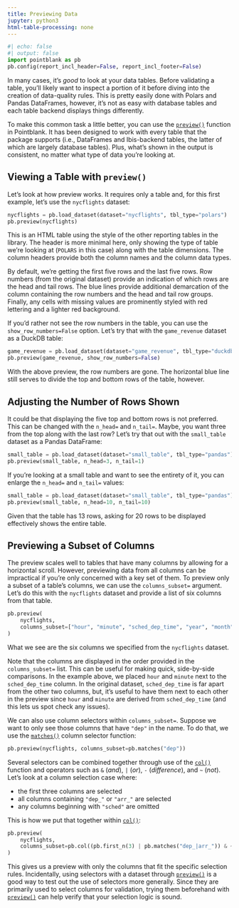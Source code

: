 ```yaml
---
title: Previewing Data
jupyter: python3
html-table-processing: none
---
```


```python
#| echo: false
#| output: false
import pointblank as pb
pb.config(report_incl_header=False, report_incl_footer=False)
```

In many cases, it's *good* to look at your data tables. Before validating a table, you'll likely want
to inspect a portion of it before diving into the creation of data-quality rules. This is pretty
easily done with Polars and Pandas DataFrames, however, it's not as easy with database tables and
each table backend displays things differently.

To make this common task a little better, you can use the
[`preview()`](https://posit-dev.github.io/pointblank/reference/preview.html) function in Pointblank.
It has been designed to work with every table that the package supports (i.e., DataFrames and
Ibis-backend tables, the latter of which are largely database tables). Plus, what's shown in the
output is consistent, no matter what type of data you're looking at.

## Viewing a Table with `preview()`

Let's look at how preview works. It requires only a table and, for this first example, let's use the
`nycflights` dataset:

```python
nycflights = pb.load_dataset(dataset="nycflights", tbl_type="polars")
pb.preview(nycflights)
```

This is an HTML table using the style of the other reporting tables in the library. The header is
more minimal here, only showing the type of table we're looking at (`POLARS` in this case) along
with the table dimensions. The column headers provide both the column names and the column data
types.

By default, we're getting the first five rows and the last five rows. Row numbers (from the original
dataset) provide an indication of which rows are the head and tail rows. The blue lines provide
additional demarcation of the column containing the row numbers and the head and tail row groups.
Finally, any cells with missing values are prominently styled with red lettering and a lighter red
background.

If you'd rather not see the row numbers in the table, you can use the `show_row_numbers=False`
option. Let's try that with the `game_revenue` dataset as a DuckDB table:

```python
game_revenue = pb.load_dataset(dataset="game_revenue", tbl_type="duckdb")
pb.preview(game_revenue, show_row_numbers=False)
```

With the above preview, the row numbers are gone. The horizontal blue line still serves to divide
the top and bottom rows of the table, however.

## Adjusting the Number of Rows Shown

It could be that displaying the five top and bottom rows is not preferred. This can be changed with
the `n_head=` and `n_tail=`. Maybe, you want three from the top along with the last row? Let's try
that out with the `small_table` dataset as a Pandas DataFrame:

```python
small_table = pb.load_dataset(dataset="small_table", tbl_type="pandas")
pb.preview(small_table, n_head=3, n_tail=1)
```

If you're looking at a small table and want to see the entirety of it, you can enlarge the `n_head=`
and `n_tail=` values:

```python
small_table = pb.load_dataset(dataset="small_table", tbl_type="pandas")
pb.preview(small_table, n_head=10, n_tail=10)
```

Given that the table has 13 rows, asking for 20 rows to be displayed effectively shows the entire
table.

## Previewing a Subset of Columns

The preview scales well to tables that have many columns by allowing for a horizontal scroll.
However, previewing data from all columns can be impractical if you're only concerned with a key set
of them. To preview only a subset of a table's columns, we can use the `columns_subset=` argument.
Let's do this with the `nycflights` dataset and provide a list of six columns from that table.

```python
pb.preview(
    nycflights,
    columns_subset=["hour", "minute", "sched_dep_time", "year", "month", "day"]
)
```

What we see are the six columns we specified from the `nycflights` dataset.

Note that the columns are displayed in the order provided in the `columns_subset=` list. This can be
useful for making quick, side-by-side comparisons. In the example above, we placed `hour` and
`minute` next to the `sched_dep_time` column. In the original dataset, `sched_dep_time` is far
apart from the other two columns, but, it's useful to have them next to each other in the preview
since `hour` and `minute` are derived from `sched_dep_time` (and this lets us spot check any
issues).

We can also use column selectors within `columns_subset=`. Suppose we want to only see those columns
that have `"dep"` in the name. To do that, we use the
[`matches()`](https://posit-dev.github.io/pointblank/reference/matches.html) column selector
function:

```python
pb.preview(nycflights, columns_subset=pb.matches("dep"))
```

Several selectors can be combined together through use of the
[`col()`](https://posit-dev.github.io/pointblank/reference/col.html) function and operators such as
`&` (*and*), `|` (*or*), `-` (*difference*), and `~` (*not*). Let's look at a column selection case
where:

- the first three columns are selected
- all columns containing `"dep_"` or `"arr_"` are selected
- any columns beginning with `"sched"` are omitted

This is how we put that together within
[`col()`](https://posit-dev.github.io/pointblank/reference/col.html):

```python
pb.preview(
    nycflights,
    columns_subset=pb.col((pb.first_n(3) | pb.matches("dep_|arr_")) & ~ pb.starts_with("sched"))
)
```

This gives us a preview with only the columns that fit the specific selection rules. Incidentally,
using selectors with a dataset through
[`preview()`](https://posit-dev.github.io/pointblank/reference/preview.html) is a good way to test
out the use of selectors more generally. Since they are primarily used to select columns for
validation, trying them beforehand with
[`preview()`](https://posit-dev.github.io/pointblank/reference/preview.html) can help verify that
your selection logic is sound.
